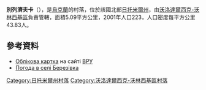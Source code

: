 {{coord|50|32|45|N|28|28|30|E|scale:30000|display=title}}

'''別列濟夫卡'''（{{lang-uk|Березівка}}），是[[烏克蘭|烏克蘭]]的村落，位於該國北部[[日托米爾州|日托米爾州]]，由[[沃洛達爾西克-沃林西基區|沃洛達爾西克-沃林西基區]]負責管轄，面積5.09平方公里，2001年人口223，人口密度每平方公里43.83人。

==參考資料==
* [http://w1.c1.rada.gov.ua/pls/z7502/A005?rdat1=14.05.2011&rf7571=8933 Облікова картка]{{dead link|date=2017年11月 |bot=InternetArchiveBot |fix-attempted=yes }} на сайті [[ВРУ|ВРУ]]
* [http://ua.sinoptik.ua/погода-березівка-303001493 Погода в селі Березівка]{{Wayback|url=http://ua.sinoptik.ua/%D0%BF%D0%BE%D0%B3%D0%BE%D0%B4%D0%B0-%D0%B1%D0%B5%D1%80%D0%B5%D0%B7%D1%96%D0%B2%D0%BA%D0%B0-303001493 |date=20170705003443 }}

{{DEFAULTSORT:Березівка}}
[[Category:日托米爾州村落|Category:日托米爾州村落]]
[[Category:沃洛達爾西克-沃林西基區村落|Category:沃洛達爾西克-沃林西基區村落]]


{{Zhytomyr-geo-stub}}